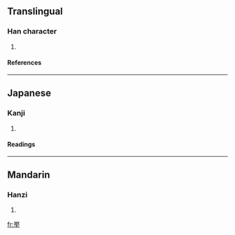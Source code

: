 ==Translingual==
===Han character===
{{Han char|rn=32|rad=土|as=08|sn=11|four=|canj=尸水土 (SEG), XX尸水土 (XXSEG)}}
# {{defn|Han}}
====References====
{{Han ref|kx=0231.190|dkj=05203|dj=0468.110|hdz=10450.010|uh=57FE|ud=22526}}
----
==Japanese==
===Kanji===
{{ja-kanji|grade=|rs=土08}}
# {{defn|Japanese}} 
====Readings====
{{ja-readings|on=[[しゅ]] (shu), [[じゅ]] (ju)|kun=}}
----
==Mandarin==
===Hanzi===
{{cmn-hanzi|pin=[[bàn]] ([[ban4]]), [[jù]] ([[ju4]])|wg=pan<sup>4</sup>, chü<sup>4</sup>}}
# {{defn|Mandarin}}

[[fr:埾]]